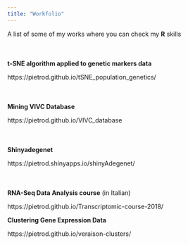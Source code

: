 ```yaml
---
title: "Workfolio"
---
```

A list of some of my works where you can check my **R** skills

<div style="margin-bottom:50px;">
</div>

**t-SNE algorithm applied to genetic markers data**


https://pietrod.github.io/tSNE_population_genetics/
<div style="margin-bottom:50px;">
</div>

**Mining VIVC Database**


https://pietrod.github.io/VIVC_database
<div style="margin-bottom:50px;">
</div>

**Shinyadegenet**


https://pietrod.shinyapps.io/shinyAdegenet/
<div style="margin-bottom:50px;">
</div>

**RNA-Seq Data Analysis course** (in Italian)


https://pietrod.github.io/Transcriptomic-course-2018/

**Clustering Gene Expression Data**


https://pietrod.github.io/veraison-clusters/
<div style="margin-bottom:50px;">
</div>